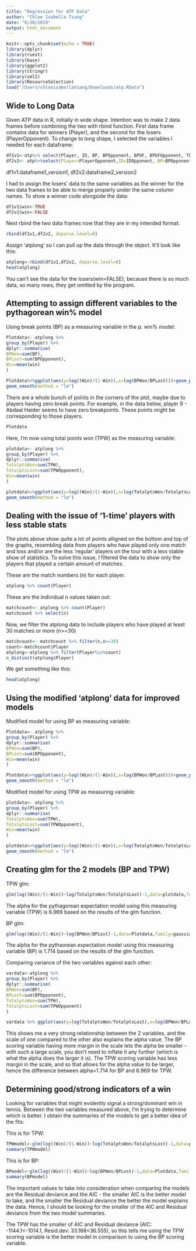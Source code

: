 ```yaml
---
title: "Regression for ATP Data"
author: "Chloe Isabella Tsang"
date: "8/20/2019"
output: html_document
---
```


```r
knitr::opts_chunk$set(echo = TRUE)
library(dplyr)
library(rvest)
library(base)
library(ggplot2)
library(stringr)
library(xml2)
library(ResourceSelection)
load("/Users/chloeisabellatsang/Downloads/atp.RData")
```

## Wide to Long Data
Given ATP data in R, initially in wide shape. Intention was to make 2 data frames before combining the two with rbind function. First data frame contains data for winners (Player), and the second for the losers (PlayerOpponent). To change to long shape, I selected the variables I needed for each dataframe:

```r
df1v1<-atp%>% select(Player, ID, BP, BPOpponent, BPOF, BPOFOpponent, TPW, TPWOpponent) 
df2v2<- atp%>%select(Player=PlayerOpponent,ID=IDOpponent, BP=BPOpponent,BPOpponent=BP, BPOF=BPOFOpponent, BPOFOpponent=BPOF, TPW=TPWOpponent, TPWOpponent=TPW)
```
df1v1:dataframe1_version1,
df2v2:dataframe2_version2

I had to assign the losers' data to the same variables as the winner for the two data frames to be able to merge properly under the same column names. To show a winner code alongside the data:
```r
df1v1$win<-TRUE
df2v2$win<-FALSE
```
Next rbind the two data frames now that they are in my intended format. 
```r
rbind(df1v1,df2v2, deparse.level=0)
```
Assign 'atplong' so I can pull up the data through the object. It'll look like this:
```r
atplong<-rbind(df1v1,df2v2, deparse.level=0)
head(atplong)
```
You can't see the data for the losers(win=FALSE), because there is so much data, so many rows, they get omitted by the program.

## Attempting to assign different variables to the pythagorean win% model
Using break points (BP) as a measuring variable in the p. win% model:

```r
Plotdata<- atplong %>% 
group_by(Player) %>%
dplyr::summarise(
BPWon=sum(BP),
BPLost=sum(BPOpponent),
Win=mean(win)
)

Plotdata%>%ggplot(aes(y=log((Win)/(1-Win)),x=log(BPWon/BPLost)))+geom_point(size=2,col="#1792d0") +
geom_smooth(method = "lm")
```

There are a whole bunch of points in the corners of the plot, maybe due to players having zero break points. For example, in the data below, player 9 - Abdaal Haider seems to have zero breakpoints. These points might be corresponding to those players.
```r
Plotdata
```

Here, I'm now using total points won (TPW) as the measuring variable:
```r
plotdata<- atplong %>%
group_by(Player) %>%
dplyr::summarise(
TotalptsWon=sum(TPW),
TotalptsLost=sum(TPWOpponent),
Win=mean(win)
)

plotdata%>%ggplot(aes(y=log((Win)/(1-Win)),x=log(TotalptsWon/TotalptsLost)))+geom_point(size=2,col="#1792d0") +
geom_smooth(method = "lm")
```


## Dealing with the issue of '1-time' players with less stable stats 

The plots above show quite a lot of points alligned on the bottom and top of the graphs, resembling data from players who have played only one match and loss and/or are the less 'regular' players on the tour with a less stable show of statistics. To solve this issue, I filtered the data to show only the players that played a certain amount of matches.

These are the match numbers (n) for each player.
```r
atplong %>% count(Player)
```

These are the individual n values taken out:
```r
matchcount<- atplong %>% count(Player)
matchcount %>% select(n)
```

Now, we filter the atplong data to include players who have played at least 30 matches or more (n>=30)
```r
matchcount<- matchcount %>% filter(n,n>=30)
count<-matchcount$Player
atplong<-atplong %>% filter(Player%in%count)
n_distinct(atplong$Player)
```
We get something like this:
```r
head(atplong)
```

## Using the modified 'atplong' data for improved models
Modified model for using BP as measuring variable:
```r
Plotdata<- atplong %>% 
group_by(Player) %>%
dplyr::summarise(
BPWon=sum(BP),
BPLost=sum(BPOpponent),
Win=mean(win)
)

Plotdata%>%ggplot(aes(y=log((Win)/(1-Win)),x=log(BPWon/BPLost)))+geom_point(size=2,col="#1792d0") +
geom_smooth(method = "lm")
```

Modified model for using TPW as measuring variable:
```r
plotdata<- atplong %>%
group_by(Player) %>%
dplyr::summarise(
TotalptsWon=sum(TPW),
TotalptsLost=sum(TPWOpponent),
Win=mean(win)
)

plotdata%>%ggplot(aes(y=log((Win)/(1-Win)),x=log(TotalptsWon/TotalptsLost)))+geom_point(size=2,col="#1792d0") +
geom_smooth(method = "lm")
```

## Creating glm for the 2 models (BP and TPW)
TPW glm:
```r
glm(log((Win)/(1-Win))~log(TotalptsWon/TotalptsLost)-1,data=plotdata,family=gaussian)
```
The alpha for the pythagorean expectation model using this measuring variable (TPW) is 6.969 based on the results of the glm function. 

BP glm:
```r
glm(log((Win)/(1-Win))~log(BPWon/BPLost)-1,data=Plotdata,family=gaussian)
```
The alpha for the pythaorean expectation model using this measuring variable (BP) is 1.714 based on the results of the glm function. 

Comparing variance of the two variables against each other:
```r
vardata<-atplong %>%
group_by(Player) %>%
dplyr::summarise(
BPWon=sum(BP),
BPLost=sum(BPOpponent),
TotalptsWon=sum(TPW),
TotalptsLost=sum(TPWOpponent)
)

vardata %>% ggplot(aes(y=log(TotalptsWon/TotalptsLost),x=log(BPWon/BPLost)))+geom_point(size=2,col="#1792d0")+geom_smooth(method="lm") + scale_y_continuous(lim = c(-1, 1)) +scale_x_continuous(lim = c(-1, 1))
```
This shows me a very strong relationship between the 2 variables, and the scale of one compared to the other also explains the alpha value. The BP scoring variable having more margin in the scale lets the alpha be smaller - with such a large scale, you don't need to inflate it any further (which is what the alpha does the larger it is). The TPW scoring variable has less margin in the scale, and so that allows for the alpha value to be larger, hence the difference between alpha=1.714 for BP and 6.969 for TPW. 

## Determining good/strong indicators of a win
Looking for variables that might evidently signal a strong/dominant win in tennis. Between the two variables measured above, I'm trying to determine which is better. I obtain the summaries of the models to get a better idea of the fits:

This is for TPW:
```r
TPWmodel<-glm(log((Win)/(1-Win))~log(TotalptsWon/TotalptsLost)-1,data=plotdata,family=gaussian)
summary(TPWmodel)
```

This is for BP:
```r
BPmodel<-glm(log((Win)/(1-Win))~log(BPWon/BPLost)-1,data=Plotdata,family=gaussian)
summary(BPmodel)
```

The important values to take into consideration when comparing the models are the Residual deviance and the AIC - the smaller AIC is the better model to take, and the smaller the Residual deviance the better the model explains the data. Hence, I should be looking for the smaller of the AIC and Residual deviance from the two model summaries. 

The TPW has the smaller of AIC and Residual deviance (AIC: -1144.1<-1014.1, Resid.dev: 33.168<36.555), so this tells me using the TPW scoring variable is the better model in comparison to using the BP scoring variable. 

